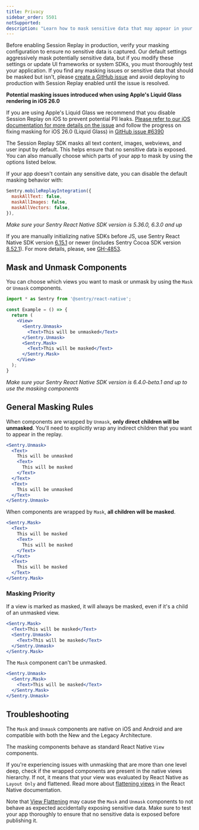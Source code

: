 ```yaml
---
title: Privacy
sidebar_order: 5501
notSupported:
description: "Learn how to mask sensitive data that may appear in your app in Session Replay."
---
```


<Alert level="warning">

Before enabling Session Replay in production, verify your masking configuration to ensure no sensitive data is captured. Our default settings aggressively mask potentially sensitive data, but if you modify these settings or update UI frameworks or system SDKs, you must thoroughly test your application. If you find any masking issues or sensitive data that should be masked but isn't, please [create a GitHub issue](https://github.com/getsentry/sentry-react-native/issues/new/choose) and avoid deploying to production with Session Replay enabled until the issue is resolved.

<strong>Potential masking issues introduced when using Apple's Liquid Glass rendering in iOS 26.0</strong>

If you are using Apple's Liquid Glass we recommend that you disable Session Replay on iOS to prevent potential PII leaks. [Please refer to our iOS documentation for more details on the issue](/platforms/apple/guides/ios/session-replay/) and follow the progress on fixing masking for iOS 26.0 (Liquid Glass) in <a href="https://github.com/getsentry/sentry-cocoa/issues/6390">GitHub issue #6390</a>

</Alert>

The Session Replay SDK masks all text content, images, webviews, and user input by default. This helps ensure that no sensitive data is exposed. You can also manually choose which parts of your app to mask by using the options listed below.

If your app doesn't contain any sensitive date, you can disable the default masking behavior with:

```javascript
Sentry.mobileReplayIntegration({
  maskAllText: false,
  maskAllImages: false,
  maskAllVectors: false,
}),
```

_Make sure your Sentry React Native SDK version is 5.36.0, 6.3.0 and up_

<Alert level="warning">

If you are manually initializing native SDKs before JS, use Sentry React Native SDK version [6.15.1](https://github.com/getsentry/sentry-react-native/releases/tag/6.15.1) or newer (includes Sentry Cocoa SDK version [8.52.1](https://github.com/getsentry/sentry-cocoa/releases/tag/8.52.1)). For more details, please, see [GH-4853](https://github.com/getsentry/sentry-react-native/issues/4853).

</Alert>

## Mask and Unmask Components

You can choose which views you want to mask or unmask by using the `Mask` or `Unmask` components.

```jsx
import * as Sentry from '@sentry/react-native';

const Example = () => {
  return (
    <View>
      <Sentry.Unmask>
        <Text>This will be unmasked</Text>
      </Sentry.Unmask>
      <Sentry.Mask>
        <Text>This will be masked</Text>
      </Sentry.Mask>
    </View>
  );
}
```

_Make sure your Sentry React Native SDK version is 6.4.0-beta.1 and up to use the masking components_

## General Masking Rules

When components are wrapped by `Unmask`, **only direct children will be unmasked**. You'll need to explicitly wrap any indirect children that you want to appear in the replay.

```jsx
<Sentry.Unmask>
  <Text>
    This will be unmasked
    <Text>
      This will be masked
    </Text>
  </Text>
  <Text>
    This will be unmasked
  </Text>
</Sentry.Unmask>
```

When components are wrapped by `Mask`, **all children will be masked**.

```jsx
<Sentry.Mask>
  <Text>
    This will be masked
    <Text>
      This will be masked
    </Text>
  </Text>
  <Text>
    This will be masked
  </Text>
</Sentry.Mask>
```

### Masking Priority

If a view is marked as masked, it will always be masked, even if it's a child of an unmasked view.

```jsx
<Sentry.Mask>
  <Text>This will be masked</Text>
  <Sentry.Unmask>
    <Text>This will be masked</Text>
  </Sentry.Unmask>
</Sentry.Mask>
```

The `Mask` component can't be unmasked.

```jsx
<Sentry.Unmask>
  <Sentry.Mask>
    <Text>This will be masked</Text>
  </Sentry.Mask>
</Sentry.Unmask>
```

## Troubleshooting

The `Mask` and `Unmask` components are native on iOS and Android and are compatible with both the New and the Legacy Architecture.

The masking components behave as standard React Native `View` components.

If you're experiencing issues with unmasking that are more than one level deep, check if the wrapped components are present in the native views hierarchy. If not, it means that your view was evaluated by React Native as `Layout Only` and flattened. Read more about [flattening views](https://reactnative.dev/architecture/view-flattening) in the React Native documentation.

<Alert level="warning">

Note that [View Flattening](https://reactnative.dev/architecture/view-flattening) may cause the `Mask` and `Unmask` components to not behave as expected accidentally exposing sensitive data. Make sure to test your app thoroughly to ensure that no sensitive data is exposed before publishing it.

</Alert>